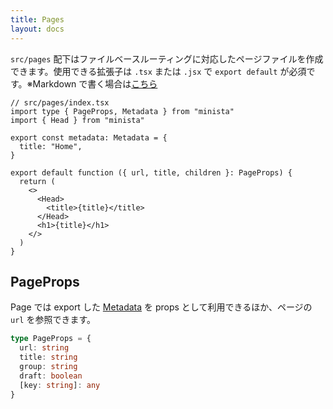 ```yaml
---
title: Pages
layout: docs
---
```



`src/pages` 配下はファイルベースルーティングに対応したページファイルを作成できます。使用できる拡張子は `.tsx` または `.jsx` で `export default` が必須です。※Markdown で書く場合は[こちら](/docs/markdown-pages)

<InfoStaticPage />

```tsx
// src/pages/index.tsx
import type { PageProps, Metadata } from "minista"
import { Head } from "minista"

export const metadata: Metadata = {
  title: "Home",
}

export default function ({ url, title, children }: PageProps) {
  return (
    <>
      <Head>
        <title>{title}</title>
      </Head>
      <h1>{title}</h1>
    </>
  )
}
```

## PageProps

Page では export した [Metadata](/docs/metadata) を props として利用できるほか、ページの `url` を参照できます。

```ts
type PageProps = {
  url: string
  title: string
  group: string
  draft: boolean
  [key: string]: any
}
```
